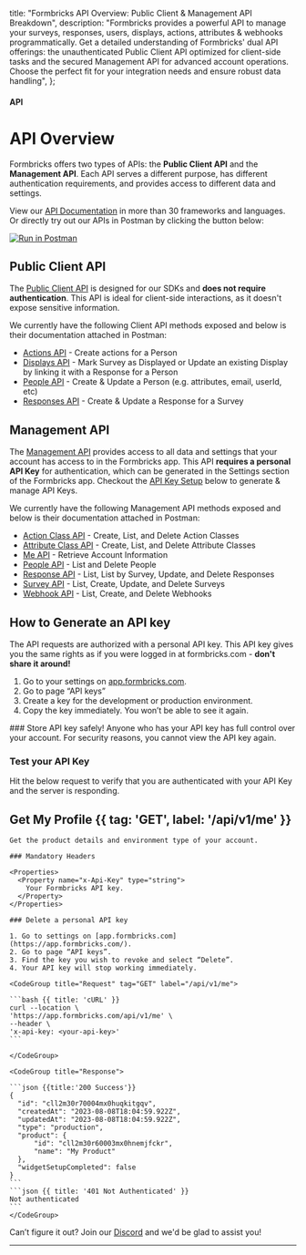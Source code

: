 

  title: "Formbricks API Overview: Public Client & Management API Breakdown",
  description:
    "Formbricks provides a powerful API to manage your surveys, responses, users, displays, actions, attributes & webhooks programmatically. Get a detailed understanding of Formbricks' dual API offerings: the unauthenticated Public Client API optimized for client-side tasks and the secured Management API for advanced account operations. Choose the perfect fit for your integration needs and ensure robust data handling",
};

#### API

# API Overview

Formbricks offers two types of APIs: the **Public Client API** and the **Management API**. Each API serves a different purpose, has different authentication requirements, and provides access to different data and settings.

View our [API Documentation](https://documenter.getpostman.com/view/11026000/2sA3Bq5XEh) in more than 30 frameworks and languages. Or directly try out our APIs in Postman by clicking the button below:

<div className="max-w-full sm:max-w-3xl">
  <a
    target="_blank"
    href="https://formbricks.postman.co/collection/11026000-927c954f-85a9-4f8f-b0ec-14191b903737?source=rip_html">
    <img alt="Run in Postman" src="https://run.pstmn.io/button.svg" />
  </a>
</div>

## Public Client API

The [Public Client API](https://documenter.getpostman.com/view/11026000/2sA3Bq5XEh#5c981d9e-5e7d-455d-9795-b9c45bc2f930) is designed for our SDKs and **does not require authentication**. This API is ideal for client-side interactions, as it doesn't expose sensitive information.

We currently have the following Client API methods exposed and below is their documentation attached in Postman:

- [Actions API](https://documenter.getpostman.com/view/11026000/2sA3Bq5XEh#b8f3a10e-1642-4d82-a629-fef0a8c6c86c) - Create actions for a Person
- [Displays API](https://documenter.getpostman.com/view/11026000/2sA3Bq5XEh#949272bf-daec-4d72-9b52-47af3d74a62c) - Mark Survey as Displayed or Update an existing Display by linking it with a Response for a Person
- [People API](https://documenter.getpostman.com/view/11026000/2sA3Bq5XEh#ee3d2188-4253-4bca-9238-6b76455805a9) - Create & Update a Person (e.g. attributes, email, userId, etc)
- [Responses API](https://documenter.getpostman.com/view/11026000/2sA3Bq5XEh#8c773032-536c-483c-a237-c7697347946e) - Create & Update a Response for a Survey

## Management API

The [Management API](https://documenter.getpostman.com/view/11026000/2sA3Bq5XEh#98fce5a1-1365-4125-8de1-acdb28206766) provides access to all data and settings that your account has access to in the Formbricks app. This API **requires a personal API Key** for authentication, which can be generated in the Settings section of the Formbricks app. Checkout the [API Key Setup](#how-to-generate-an-api-key) below to generate & manage API Keys.

We currently have the following Management API methods exposed and below is their documentation attached in Postman:

- [Action Class API](https://documenter.getpostman.com/view/11026000/2sA3Bq5XEh#81947f69-99fc-41c9-a184-f3260e02be48) - Create, List, and Delete Action Classes
- [Attribute Class API](https://documenter.getpostman.com/view/11026000/2sA3Bq5XEh#31089010-d468-4a7c-943e-8ebe71b9a36e) - Create, List, and Delete Attribute Classes
- [Me API](https://documenter.getpostman.com/view/11026000/2sA3Bq5XEh#79e08365-641d-4b2d-aea2-9a855e0438ec) - Retrieve Account Information
- [People API](https://documenter.getpostman.com/view/11026000/2sA3Bq5XEh#cffc27a6-dafb-428f-8ea7-5165bedb911e) - List and Delete People
- [Response API](https://documenter.getpostman.com/view/11026000/2sA3Bq5XEh#e544ec0d-8b30-4e33-8d35-2441cb40d676) - List, List by Survey, Update, and Delete Responses
- [Survey API](https://documenter.getpostman.com/view/11026000/2sA3Bq5XEh#953189b2-37b5-4429-a7bd-f4d01ceae242) - List, Create, Update, and Delete Surveys
- [Webhook API](https://documenter.getpostman.com/view/11026000/2sA3Bq5XEh#62e6ec65-021b-42a4-ac93-d1434b393c6c) - List, Create, and Delete Webhooks

## How to Generate an API key

The API requests are authorized with a personal API key. This API key gives you the same rights as if you were logged in at formbricks.com - **don't share it around!**

1. Go to your settings on [app.formbricks.com](https://app.formbricks.com).
2. Go to page “API keys”
   <MdxImage src={AddApiKey} alt="Add API Key" quality="100" className="max-w-full rounded-lg sm:max-w-3xl" />
3. Create a key for the development or production environment.
4. Copy the key immediately. You won’t be able to see it again.
   <MdxImage
     src={ApiKeySecret}
     alt="API Key Secret"
     quality="100"
     className="max-w-full rounded-lg sm:max-w-3xl"
   />

<Note>
  ### Store API key safely!
  Anyone who has your API key has full control over your account. For security reasons, you cannot view the API key again.
</Note>

### Test your API Key

Hit the below request to verify that you are authenticated with your API Key and the server is responding.

## Get My Profile {{ tag: 'GET', label: '/api/v1/me' }}

<Row>
  <Col>

    Get the product details and environment type of your account.

    ### Mandatory Headers

    <Properties>
      <Property name="x-Api-Key" type="string">
        Your Formbricks API key.
      </Property>
    </Properties>

    ### Delete a personal API key

    1. Go to settings on [app.formbricks.com](https://app.formbricks.com/).
    2. Go to page “API keys”.
    3. Find the key you wish to revoke and select “Delete”.
    4. Your API key will stop working immediately.

  </Col>
  <Col sticky>

    <CodeGroup title="Request" tag="GET" label="/api/v1/me">

    ```bash {{ title: 'cURL' }}
    curl --location \
    'https://app.formbricks.com/api/v1/me' \
    --header \
    'x-api-key: <your-api-key>'
    ```

    </CodeGroup>

    <CodeGroup title="Response">

    ```json {{title:'200 Success'}}
    {
      "id": "cll2m30r70004mx0huqkitgqv",
      "createdAt": "2023-08-08T18:04:59.922Z",
      "updatedAt": "2023-08-08T18:04:59.922Z",
      "type": "production",
      "product": {
          "id": "cll2m30r60003mx0hnemjfckr",
          "name": "My Product"
      },
      "widgetSetupCompleted": false
    }
    ```
    ```json {{ title: '401 Not Authenticated' }}
    Not authenticated
    ```
    </CodeGroup>

  </Col>
</Row>

Can’t figure it out? Join our [Discord](https://discord.com/invite/3YFcABF2Ts) and we'd be glad to assist you!

---
